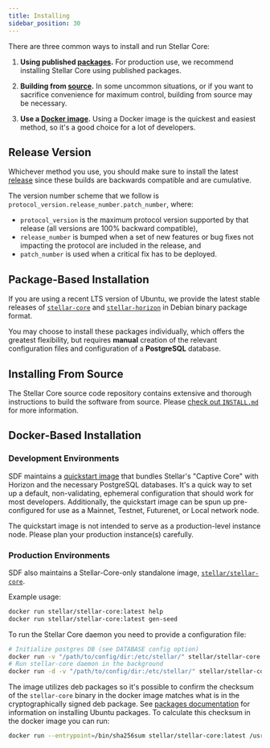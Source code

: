 ```yaml
---
title: Installing
sidebar_position: 30
---
```



There are three common ways to install and run Stellar Core:

1. **Using published [packages](#package-based-installation).** For production use, we recommend installing Stellar Core using published packages.

2. **Building from [source](#installing-from-source).** In some uncommon situations, or if you want to sacrifice convenience for maximum control, building from source may be necessary.

3. **Use a [Docker image](#docker-based-installation).** Using a Docker image is the quickest and easiest method, so it's a good choice for a lot of developers.

## Release Version

Whichever method you use, you should make sure to install the latest [release](https://github.com/stellar/stellar-core/releases) since these builds are backwards compatible and are cumulative.

The version number scheme that we follow is `protocol_version.release_number.patch_number`, where:

- `protocol_version` is the maximum protocol version supported by that release (all versions are 100% backward compatible),
- `release_number` is bumped when a set of new features or bug fixes not impacting the protocol are included in the release, and
- `patch_number` is used when a critical fix has to be deployed.

## Package-Based Installation

If you are using a recent LTS version of Ubuntu, we provide the latest stable releases of [`stellar-core`](https://github.com/stellar/stellar-core) and [`stellar-horizon`](https://github.com/stellar/go/tree/master/services/horizon) in Debian binary package format.

You may choose to install these packages individually, which offers the greatest flexibility, but requires **manual** creation of the relevant configuration files and configuration of a **PostgreSQL** database.

## Installing From Source

The Stellar Core source code repository contains extensive and thorough instructions to build the software from source. Please [check out `INSTALL.md`](https://github.com/stellar/stellar-core/blob/master/INSTALL.md) for more information.

## Docker-Based Installation

### Development Environments

SDF maintains a [quickstart image](https://github.com/stellar/quickstart) that bundles Stellar's "Captive Core" with Horizon and the necessary PostgreSQL databases. It's a quick way to set up a default, non-validating, ephemeral configuration that should work for most developers. Additionally, the quickstart image can be spun up pre-configured for use as a Mainnet, Testnet, Futurenet, or Local network node.

<Alert>

The quickstart image is not intended to serve as a production-level instance node. Please plan your production instance(s) carefully.

</Alert>

### Production Environments

SDF also maintains a Stellar-Core-only standalone image, [`stellar/stellar-core`](https://hub.docker.com/r/stellar/stellar-core).

Example usage:

```bash
docker run stellar/stellar-core:latest help
docker run stellar/stellar-core:latest gen-seed
```

To run the Stellar Core daemon you need to provide a configuration file:

```bash
# Initialize postgres DB (see DATABASE config option)
docker run -v "/path/to/config/dir:/etc/stellar/" stellar/stellar-core:latest new-db
# Run stellar-core daemon in the background
docker run -d -v "/path/to/config/dir:/etc/stellar/" stellar/stellar-core:latest run
```

The image utilizes deb packages so it's possible to confirm the checksum of the `stellar-core` binary in the docker image matches what is in the cryptographically signed deb package. See [packages documentation](https://github.com/stellar/packages/) for information on installing Ubuntu packages. To calculate this checksum in the docker image you can run:

```bash
docker run --entrypoint=/bin/sha256sum stellar/stellar-core:latest /usr/bin/stellar-core
```
